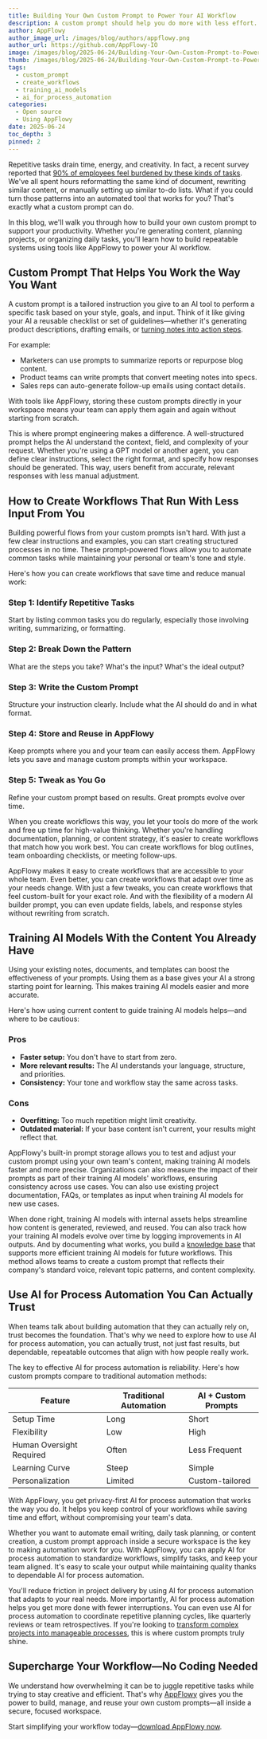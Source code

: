 ```yaml
---
title: Building Your Own Custom Prompt to Power Your AI Workflow
description: A custom prompt should help you do more with less effort. Create reusable AI tools that turn your own content into helpful workflows and responses.
author: AppFlowy
author_image_url: /images/blog/authors/appflowy.png
author_url: https://github.com/AppFlowy-IO
image: /images/blog/2025-06-24/Building-Your-Own-Custom-Prompt-to-Power-Your-AI-Workflow.png
thumb: /images/blog/2025-06-24/Building-Your-Own-Custom-Prompt-to-Power-Your-AI-Workflow.png
tags:
  - custom_prompt
  - create_workflows
  - training_ai_models
  - ai_for_process_automation
categories:
  - Open source
  - Using AppFlowy
date: 2025-06-24
toc_depth: 3
pinned: 2
---
```


Repetitive tasks drain time, energy, and creativity. In fact, a recent survey reported that [90% of employees feel burdened by these kinds of tasks](https://www.information-age.com/productivity-pains-90-workers-repetitive-tasks-7347/). We've all spent hours reformatting the same kind of document, rewriting similar content, or manually setting up similar to-do lists. What if you could turn those patterns into an automated tool that works for you? That's exactly what a custom prompt can do.

In this blog, we'll walk you through how to build your own custom prompt to support your productivity. Whether you're generating content, planning projects, or organizing daily tasks, you'll learn how to build repeatable systems using tools like AppFlowy to power your AI workflow.

## Custom Prompt That Helps You Work the Way You Want

A custom prompt is a tailored instruction you give to an AI tool to perform a specific task based on your style, goals, and input. Think of it like giving your AI a reusable checklist or set of guidelines—whether it's generating product descriptions, drafting emails, or [turning notes into action steps](https://appflowy.com/blog/Do-You-Struggle-Taking-Meeting-Notes-Try-This-Easy-Fix).

For example:

- Marketers can use prompts to summarize reports or repurpose blog content.
- Product teams can write prompts that convert meeting notes into specs.
- Sales reps can auto-generate follow-up emails using contact details.

With tools like AppFlowy, storing these custom prompts directly in your workspace means your team can apply them again and again without starting from scratch.

This is where prompt engineering makes a difference. A well-structured prompt helps the AI understand the context, field, and complexity of your request. Whether you're using a GPT model or another agent, you can define clear instructions, select the right format, and specify how responses should be generated. This way, users benefit from accurate, relevant responses with less manual adjustment.

## How to Create Workflows That Run With Less Input From You

Building powerful flows from your custom prompts isn't hard. With just a few clear instructions and examples, you can start creating structured processes in no time. These prompt-powered flows allow you to automate common tasks while maintaining your personal or team's tone and style.

Here's how you can create workflows that save time and reduce manual work:

### Step 1: Identify Repetitive Tasks

Start by listing common tasks you do regularly, especially those involving writing, summarizing, or formatting.

### Step 2: Break Down the Pattern

What are the steps you take? What's the input? What's the ideal output?

### Step 3: Write the Custom Prompt

Structure your instruction clearly. Include what the AI should do and in what format.

### Step 4: Store and Reuse in AppFlowy

Keep prompts where you and your team can easily access them. AppFlowy lets you save and manage custom prompts within your workspace.

### Step 5: Tweak as You Go

Refine your custom prompt based on results. Great prompts evolve over time.

When you create workflows this way, you let your tools do more of the work and free up time for high-value thinking. Whether you're handling documentation, planning, or content strategy, it's easier to create workflows that match how you work best. You can create workflows for blog outlines, team onboarding checklists, or meeting follow-ups.

AppFlowy makes it easy to create workflows that are accessible to your whole team. Even better, you can create workflows that adapt over time as your needs change. With just a few tweaks, you can create workflows that feel custom-built for your exact role. And with the flexibility of a modern AI builder prompt, you can even update fields, labels, and response styles without rewriting from scratch.

## Training AI Models With the Content You Already Have

Using your existing notes, documents, and templates can boost the effectiveness of your prompts. Using them as a base gives your AI a strong starting point for learning. This makes training AI models easier and more accurate.

Here's how using current content to guide training AI models helps—and where to be cautious:

### Pros

- **Faster setup:** You don't have to start from zero.
- **More relevant results:** The AI understands your language, structure, and priorities.
- **Consistency:** Your tone and workflow stay the same across tasks.

### Cons

- **Overfitting:** Too much repetition might limit creativity.
- **Outdated material:** If your base content isn't current, your results might reflect that.

AppFlowy's built-in prompt storage allows you to test and adjust your custom prompt using your own team's content, making training AI models faster and more precise. Organizations can also measure the impact of their prompts as part of their training AI models' workflows, ensuring consistency across use cases. You can also use existing project documentation, FAQs, or templates as input when training AI models for new use cases.

When done right, training AI models with internal assets helps streamline how content is generated, reviewed, and reused. You can also track how your training AI models evolve over time by logging improvements in AI outputs. And by documenting what works, you build a [knowledge base](https://appflowy.com/blog/Why-You-Need-to-Create-a-Company-Knowledge-Base) that supports more efficient training AI models for future workflows. This method allows teams to create a custom prompt that reflects their company's standard voice, relevant topic patterns, and content complexity.

## Use AI for Process Automation You Can Actually Trust

When teams talk about building automation that they can actually rely on, trust becomes the foundation. That's why we need to explore how to use AI for process automation, you can actually trust, not just fast results, but dependable, repeatable outcomes that align with how people really work.

The key to effective AI for process automation is reliability. Here's how custom prompts compare to traditional automation methods:

| Feature                  | Traditional Automation | AI + Custom Prompts |
| ------------------------ | ---------------------- | ------------------- |
| Setup Time               | Long                   | Short               |
| Flexibility              | Low                    | High                |
| Human Oversight Required | Often                  | Less Frequent       |
| Learning Curve           | Steep                  | Simple              |
| Personalization          | Limited                | Custom-tailored     |

With AppFlowy, you get privacy-first AI for process automation that works the way you do. It helps you keep control of your workflows while saving time and effort, without compromising your team's data.

Whether you want to automate email writing, daily task planning, or content creation, a custom prompt approach inside a secure workspace is the key to making automation work for you. With AppFlowy, you can apply AI for process automation to standardize workflows, simplify tasks, and keep your team aligned. It's easy to scale your output while maintaining quality thanks to dependable AI for process automation.

You'll reduce friction in project delivery by using AI for process automation that adapts to your real needs. More importantly, AI for process automation helps you get more done with fewer interruptions. You can even use AI for process automation to coordinate repetitive planning cycles, like quarterly reviews or team retrospectives. If you're looking to [transform complex projects into manageable processes](https://appflowy.com/blog/Creating-a-Project-Management-Roadmap-That-Teams-Actually-Use), this is where custom prompts truly shine.

## Supercharge Your Workflow—No Coding Needed

We understand how overwhelming it can be to juggle repetitive tasks while trying to stay creative and efficient. That's why [AppFlowy](https://appflowy.com/) gives you the power to build, manage, and reuse your own custom prompts—all inside a secure, focused workspace.

Start simplifying your workflow today—[download AppFlowy now](https://appflowy.com/download).
